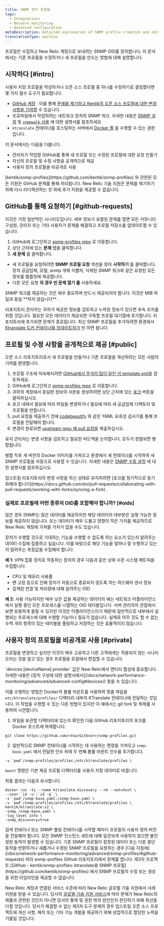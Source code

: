 ```yaml
---
title: SNMP 장치 프로필
tags:
  - Integrations
  - Network monitoring
  - Advanced configuration
metaDescription: Detailed explanation of SNMP profile creation and editing in New Relic.
translationType: machine
---
```


프로필은 수집하고 New Relic 계정으로 보내려는 SNMP OID를 정의합니다. 이 문서에서는 기존 프로필을 수정하거나 새 프로필을 만드는 방법에 대해 설명합니다.

## 시작하다 [#intro]

사용자 지정 프로필을 작성하거나 오픈 소스 프로필 중 하나를 수정하기로 결정했다면 몇 가지 필수 도구가 필요합니다.

* [GitHub 계정](https://github.com/) : 이를 통해 [문제를 제기하고 Kentik의 오픈 소스 프로필에 대한 변경 사항을 기여할](https://github.com/kentik/snmp-profiles) 수 있습니다.
* 프로파일에서 작업하려는 네트워크 장치의 SNMP 워크. 자세한 내용은 [SNMP 설정](/docs/network-performance-monitoring/setup-performance-monitoring/snmp-performance-monitoring/) 및 [`snmpwalk` 사용](/docs/network-performance-monitoring/troubleshooting/snmp-walk/) 에 대한 설명서를 참조하세요.
* `ktranslate` 컨테이너를 호스팅하는 서버에서 [Docker 풀](https://docs.docker.com/engine/reference/commandline/pull/) 을 수행할 수 있는 권한입니다.

이 문서에서는 다음을 다룹니다.

* 관리자가 작업할 GitHub를 통해 새 프로필 또는 수정된 프로필에 대한 요청 만들기
* 자신의 프로필 및 수정 사항을 공개적으로 제공
* 사용자 정의 프로필을 비공개로 사용

<Callout variant="tip">
  [kentik/snmp-profiles](https://github.com/kentik/snmp-profiles) 와 관련된 모든 지원은 GitHub 문제를 통해 처리됩니다. New Relic 기술 지원은 문제를 제기하기 위해 다시 리디렉션하는 것 외에 추가 지원을 제공할 수 없습니다.
</Callout>

## GitHub를 통해 요청하기 [#github-requests]

이것은 가장 일반적인 시나리오입니다. 세부 정보가 포함된 문제를 열면 모든 커뮤니티 구성원, 관리자 또는 기타 사용자가 문제를 해결하고 프로필 저장소를 업데이트할 수 있습니다.

1. GitHub에 로그인하고 [snmp-profiles repo](https://github.com/kentik/snmp-profiles) 로 이동합니다.
2. 상단 근처에 있는 **문제** 탭을 클릭합니다.
3. **새 문제** 를 클릭합니다.

* 새 프로필을 요청하려면 **SNMP 프로필 요청** 섹션을 찾아 **시작하기** 를 클릭합니다. 장치 공급업체, 모델, snmp 개체 식별자, 삭제된 SNMP 워크와 같은 요청된 모든 정보를 템플릿에 제공합니다.
* 다른 모든 요청 **의 경우 빈 문제 열기 를** 사용하세요.

<Callout variant="tip">
  SNMP 워크를 제공하는 것은 매우 중요하며 반드시 제공되어야 합니다. 이것은 MIB 파일과 동일 **하지 않습니다** .
</Callout>

리포지토리 관리자는 귀하가 제공한 정보를 검토하고 누락된 정보가 있으면 후속 조치를 취할 것입니다. 필요한 모든 데이터가 제공되면 구축할 프로필 대기열에 추가합니다. 리포지토리에 추가되면 문제가 종료됩니다. 최신 SNMP 프로필을 추가하려면 환경에서 [Ktranslate 도커 컨테이너를 업데이트하기](/docs/network-performance-monitoring/advanced/ktranslate-container-management#updating-the-container/) 만 하면 됩니다.

## 프로필 및 수정 사항을 공개적으로 제공 [#public]

오픈 소스 리포지토리로서 새 프로필을 만들거나 기존 프로필을 개선하려는 모든 사람의 기여를 환영합니다.

1. 프로필 구조에 익숙해지려면 [GitHub에서 주석이 많이 달린 이 template.yml을](https://github.com/kentik/snmp-profiles/blob/main/profiles/kentik_snmp/_template.yml) 검토하세요.
2. GitHub에 로그인하고 [snmp-profiles repo](https://github.com/kentik/snmp-profiles) 로 이동합니다.
3. 귀하의 계정에서 동일한 정보의 사본을 생성하려면 상단 근처에 있는 [포크](https://docs.github.com/en/get-started/quickstart/fork-a-repo) 버튼을 클릭하십시오.
4. 포크 내에서 필요에 따라 파일을 변경하거나 필요에 따라 새 공급업체 디렉토리 및 프로필을 만듭니다.
5. pull 요청을 제출하기 전에 [codebeautify](https://codebeautify.org/yaml-validator) 와 같은 YAML 유효성 검사기를 통해 프로필을 전달해야 합니다.
6. 변경이 완료되면 [upstream repo 에 pull 요청을](https://docs.github.com/en/pull-requests/collaborating-with-pull-requests/proposing-changes-to-your-work-with-pull-requests/creating-a-pull-request) 제출하십시오.

유지 관리자는 변경 사항을 검토하고 필요한 피드백을 논의합니다. 모두가 정렬되면 병합됩니다.

병합 직후 새 버전의 Docker 이미지를 가져오고 환경에서 새 컨테이너를 시작하여 새 SNMP 프로필을 자동으로 사용할 수 있습니다. 자세한 내용은 [SNMP 수동 설정](https://docs.newrelic.com/docs/network-performance-monitoring/setup-performance-monitoring/snmp-performance-monitoring/#manual-setup) 에 대한 설명서를 참조하십시오.

<Callout variant="tip">
  업스트림 리포지토리의 변경 사항을 최신 상태로 유지하려면 [포크를 정기적으로 동기화해야 합니다](https://docs.github.com/en/pull-requests/collaborating-with-pull-requests/working-with-forks/syncing-a-fork) .
</Callout>

### 실제로 프로필에 어떤 종류의 OID를 포함해야 합니까? [#oids]

많은 경우 SNMP는 많은 데이터를 제공하지만 해당 데이터의 대부분은 실행 가능한 정보를 제공하지 않습니다. 또는 데이터가 매우 드물고 영향이 적은 가치를 제공하므로 New Relic 계정에 가져올 가치가 없을 수도 있습니다.

장치가 수행할 것으로 기대하는 기능을 수행할 수 없도록 하는 요소가 있는지 알려주는 데이터 수집에 집중하고 싶습니다. 이를 바탕으로 해당 기능을 얼마나 잘 수행하고 있는지 알려주는 측정값을 수집해야 합니다.

**예 1:** VPN 집중 장치로 작동하는 장치의 경우 다음과 같은 상위 수준 시스템 메트릭을 수집합니다.

* CPU 및 메모리 사용률
* 팬 고장 등으로 인해 장치가 자동으로 종료되지 않도록 하는 하드웨어 센서 정보
* 집계된 연결 및 처리량에 대해 알려주는 OID

**예 2:** 사용 가능하지만 매우 낮은 값을 제공하는 데이터의 예는 네트워크 어플라이언스에서 실행 중인 모든 프로세스를 나열하는 OID 테이블입니다. 서버 관리자의 관점에서 보면 유용하게 들릴 수 있지만 이것은 어플라이언스이기 때문에 일반적으로 내부에서 실행되는 프로세스에 대해 수행할 기능이나 필요가 없습니다. 실제로 아무 것도 할 수 없는 수백 개의 항목이 있는 테이블을 폴링하고 저장하는 것은 효율적이지 않습니다.

## 사용자 정의 프로필을 비공개로 사용 [#private]

프로필을 변경하고 싶지만 이것이 매우 고유하고 다른 고객에게는 적용되지 않는 시나리오라는 것을 알고 있는 경우 프로필을 로컬에서 편집할 수 있습니다.

<Callout variant="tip">
  `devices.[deviceName].provider` 값은 New Relic에서 엔티티 합성에 중요합니다. 자세한 내용은 [장치 구성에 대한 설명서에서](/docs/network-performance-monitoring/advanced/advanced-config#devices/) 찾을 수 있습니다.
</Callout>

이를 수행하는 방법은 Docker의 볼륨 마운트를 사용하여 맞춤 파일을 `etc/ktranslate/profiles/` 디렉터리 내부의 KTranslate 컨테이너에 전달하는 것입니다. 이 작업을 수행할 수 있는 다른 방법이 있지만 이 예에서는 git fork 및 복제를 사용하여 시연합니다.

1. 파일을 보관할 디렉터리에 있는지 확인한 다음 GitHub 리포지토리의 포크를 Docker 호스트에 복제합니다.

```pwd
git clone https://github.com/<YourGitUser>/snmp-profiles.git
```

2. 일반적으로 SNMP 컨테이너를 시작하는 데 사용하는 명령을 가져오고 `snmp-base.yaml` 에서 전달한 인수 뒤에 두 번째 볼륨 마운트 인수를 추가합니다.

```
-v `pwd`/snmp-profiles/profiles:/etc/ktranslate/profiles \
```

`mount` 명령은 기본 제공 프로필 디렉터리를 사용자 지정 데이터로 바꿉니다.

최종 결과는 다음과 유사합니다.

```
docker run -ti --name ktranslate-discovery --rm --net=host \
--user `id -u`:`id -g` \
-v `pwd`/snmp-base.yaml:/snmp-base.yaml \
-v `pwd`/snmp-profiles/profiles:/etc/ktranslate/profiles \
kentik/ktranslate:v2 \
-snmp /snmp-base.yaml \
-log_level info \
-snmp_discovery=true
```

<Callout variant="tip">
  검색 컨테이너 또는 SNMP 폴링 컨테이너를 시작할 때마다 프로필의 사용자 정의 버전을 전달해야 합니다. 모든 SNMP 인스턴스 세트에 대해 일관되게 사용하지 않으면 불안정한 동작이 발생할 수 있습니다.
</Callout>

<Callout variant="tip">
  기존 SNMP 프로필이 잘못된 데이터 또는 다른 중단 동작을 반환하거나 새롭거나 수정된 SNMP 프로필을 요청하는 경우 [다음 지침에](/docs/network-performance-monitoring/advanced/snmp-profiles/#github-requests) 따라 snmp-profiles Github 리포지토리에서 문제를 엽니다. 제3자 프로젝트 [GitHub - kentik/snmp-profiles: ktranslate용 SNMP 프로필](https://github.com/kentik/snmp-profiles) 에서 SNMP 프로필의 수정 또는 생성을 위한 타임라인을 제공할 수 없습니다.

  New Relic 계정과 연결된 서비스 수준에 따라 New Relic 글로벌 기술 지원에서 사례 지원을 받을 수 있습니다. 당사의 [글로벌 기술 지원 서비스](/docs/licenses/license-information/general-usage-licenses/global-technical-support-offerings/#tstools)에 따라 문제가 New Relic의 제품과 관련된 것인지 아니면 당사의 통제 및 권한 밖의 원인인지 판단하기 위해 최선을 다할 것입니다. 당사가 해결할 수 없는 제3자 도구 문제의 경우 업스트림 오픈 소스 프로젝트에 개선 사항, 패치 또는 기타 기능 개발을 제공하기 위해 상업적으로 합당한 노력을 기울일 것입니다.
</Callout>